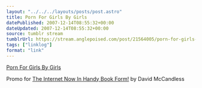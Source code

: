 ```yaml
---
layout: "../../../layouts/posts/post.astro"
title: Porn For Girls By Girls
datePublished: 2007-12-14T08:55:32+00:00
dateUpdated: 2007-12-14T08:55:32+00:00
source: tumblr stream
tumblrUrl: https://stream.anglepoised.com/post/21564005/porn-for-girls-by-girls
tags: ["linklog"]
format: "link"
---
```


[Porn For Girls By Girls][1]

Promo for <a href="http://www.theinternetnowinhandybookform.com/">The Internet Now In Handy Book Form!</a> by David McCandless

[1]: http://www.pornforgirlsbygirls.com/
